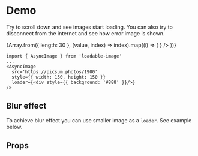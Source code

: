 
<Meta title='LoadableImage' of={ImageStories} />

# Demo
Try to scroll down and see images start loading. You can also try to disconnect from the internet and see how error image is shown.
<div style={{
	gap: 4,
	padding: 4,
	borderRadius: 4,
	display: 'grid',
	justifyContent: 'start',
	gridTemplateColumns: 'auto auto',
	background: '#262626',
	border: '1px solid',
	overflow: 'scroll',
	height: 450,
}}>
	{Array.from({ length: 30 }, (value, index) => index).map((i) => (
		<AsyncImage
			src={ [6, 11].includes(i) ? 'badURL':`https://picsum.photos/${i < 10 ? '86' + i : '6' + i}`}
			style={{ width: 200, height: 200, borderRadius: 3 }}
			loader={<div style={{background: '#888'}}/>}
		/>
	))}
</div>

```tsx
import { AsyncImage } from 'loadable-image'
...
<AsyncImage
  src='https://picsum.photos/1900'
  style={{ width: 150, height: 150 }}
  loader={<div style={{ background: '#888' }}/>}
/>

```

## Blur effect
To achieve blur effect you can use smaller image as a `loader`. See example below.
<Canvas of={ImageStories.Blur} sourceState='shown' />

## Props
<div style={{overflowX: 'auto'}}>
	<Controls of={ImageStories.Blur} />
</div>
